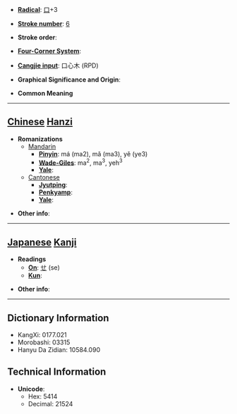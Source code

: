 * '''[[Wiktionary:Chinese radical index| Radical]]''': [[Wiktionary:Chinese radical index 口|口]]+3

* '''[[Wiktionary:Chinese total strokes index|Stroke number]]''': [[Wiktionary:Chinese total strokes index 6|6]]

* '''Stroke order''': 

* '''[[Wiktionary:Chinese four corner index|Four-Corner System]]''': 

* '''[[Wiktionary:Chinese Cangjie index|Cangjie input]]''': 口心木 (RPD)

* '''Graphical Significance and Origin''': 

* '''Common Meaning'''

----

== [[Chinese]] [[Hanzi]] ==

* '''Romanizations'''
** [[Mandarin]]
*** '''[[Pinyin]]''': má (ma2), mǎ (ma3), yě (ye3)
*** '''[[Wade-Giles]]''': ma<sup>2</sup>, ma<sup>3</sup>, yeh<sup>3</sup>
*** '''[[Yale]]''': 
**[[Cantonese]]
***'''[[Jyutping]]''':
***'''[[Penkyamp]]''': 
***'''[[Yale]]''': 

* '''Other info''': 

----

== [[Japanese]] [[Kanji]] ==

* '''Readings'''
** '''[[On]]''': [[せ]] (se)
** '''[[Kun]]''': 

* '''Other info''':  

----

== Dictionary Information ==

* KangXi: 0177.021
* Morobashi: 03315
* Hanyu Da Zidian: 10584.090

== Technical Information ==

* '''Unicode''':
** Hex: 5414
** Decimal: 21524